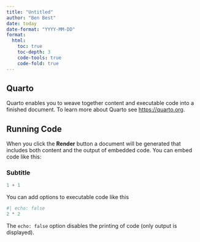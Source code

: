 ```yaml
---
title: "Untitled"
author: "Ben Best"
date: today
date-format: "YYYY-MM-DD"
format:
  html:
    toc: true
    toc-depth: 3
    code-tools: true
    code-fold: true
---
```


## Quarto

Quarto enables you to weave together content and executable code into a finished document. To learn more about Quarto see <https://quarto.org>.

## Running Code

When you click the **Render** button a document will be generated that includes both content and the output of embedded code. You can embed code like this:

### Subtitle

```r
1 + 1
```

You can add options to executable code like this 

```r
#| echo: false
2 * 2
```

The `echo: false` option disables the printing of code (only output is displayed).
